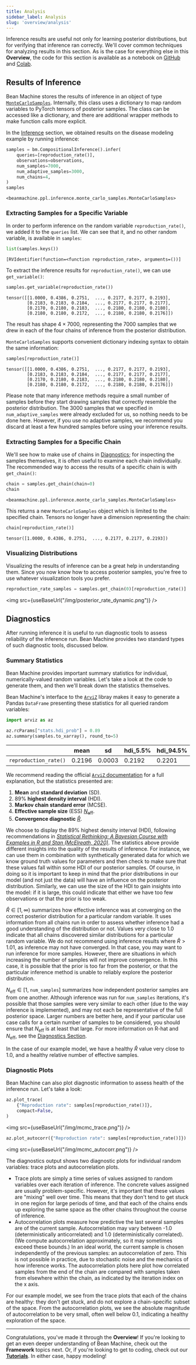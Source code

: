 ```yaml
---
title: Analysis
sidebar_label: Analysis
slug: 'overview/analysis'
---
```


Inference results are useful not only for learning posterior distributions, but for verifying that inference ran correctly. We'll cover common techniques for analyzing results in this section. As is the case for everything else in this **Overview**, the code for this section is available as a notebook on [GitHub](https://github.com/facebookresearch/beanmachine/blob/main/docs/overview/overview.ipynb) and [Colab](https://colab.research.google.com/github/facebookresearch/beanmachine/blob/main/docs/overview/overview.ipynb).

## Results of Inference

Bean Machine stores the results of inference in an object of type [`MonteCarloSamples`](https://beanmachine.org/api/beanmachine.ppl.inference.monte_carlo_samples.html#beanmachine.ppl.inference.monte_carlo_samples.MonteCarloSamples). Internally, this class uses a dictionary to map random variables to PyTorch tensors of posterior samples. The class can be accessed like a dictionary, and there are additional wrapper methods to make function calls more explicit.

In the [Inference](../inference/inference.md) section, we obtained results on the disease modeling example by running inference:

```py
samples = bm.CompositionalInference().infer(
    queries=[reproduction_rate()],
    observations=observations,
    num_samples=7000,
    num_adaptive_samples=3000,
    num_chains=4,
)
samples
```
```
<beanmachine.ppl.inference.monte_carlo_samples.MonteCarloSamples>
```

### Extracting Samples for a Specific Variable

In order to perform inference on the random variable `reproduction_rate()`, we added it to the `queries` list. We can see that it, and no other random variable, is available in `samples`:

```py
list(samples.keys())
```
```
[RVIdentifier(function=<function reproduction_rate>, arguments=())]
```

To extract the inference results for `reproduction_rate()`, we can use `get_variable()`:

```py
samples.get_variable(reproduction_rate())
```
```
tensor([[1.0000, 0.4386, 0.2751,  ..., 0.2177, 0.2177, 0.2193],
        [0.2183, 0.2183, 0.2184,  ..., 0.2177, 0.2177, 0.2177],
        [0.2170, 0.2180, 0.2183,  ..., 0.2180, 0.2180, 0.2180],
        [0.2180, 0.2180, 0.2172,  ..., 0.2180, 0.2180, 0.2176]])
```

The result has shape $4 \times 7000$, representing the $7000$ samples that we drew in each of the four chains of inference from the posterior distribution.

`MonteCarloSamples` supports convenient dictionary indexing syntax to obtain the same information:

```py
samples[reproduction_rate()]
```
```
tensor([[1.0000, 0.4386, 0.2751,  ..., 0.2177, 0.2177, 0.2193],
        [0.2183, 0.2183, 0.2184,  ..., 0.2177, 0.2177, 0.2177],
        [0.2170, 0.2180, 0.2183,  ..., 0.2180, 0.2180, 0.2180],
        [0.2180, 0.2180, 0.2172,  ..., 0.2180, 0.2180, 0.2176]])
```

Please note that many inference methods require a small number of samples before they start drawing samples that correctly resemble the posterior distribution. The 3000 samples that we specified in `num_adaptive_samples` were already excluded for us, so nothing needs to be done here. However, if you use no adaptive samples, we recommend you discard at least a few hundred samples before using your inference results.

### Extracting Samples for a Specific Chain

We'll see how to make use of chains in [Diagnostics](#diagnostics); for inspecting the samples themselves, it is often useful to examine each chain individually. The recommended way to access the results of a specific chain is with `get_chain()`:

```py
chain = samples.get_chain(chain=0)
chain
```
```
<beanmachine.ppl.inference.monte_carlo_samples.MonteCarloSamples>
```

This returns a new `MonteCarloSamples` object which is limited to the specified chain. Tensors no longer have a dimension representing the chain:

```py
chain[reproduction_rate()]
```
```
tensor([1.0000, 0.4386, 0.2751,  ..., 0.2177, 0.2177, 0.2193])
```

### Visualizing Distributions

Visualizing the results of inference can be a great help in understanding them. Since you now know how to access posterior samples, you're free to use whatever visualization tools you prefer.

```py
reproduction_rate_samples = samples.get_chain(0)[reproduction_rate()]
```

<img src={useBaseUrl("/img/posterior_rate_dynamic.png")} />

## <a name="diagnostics"></a>Diagnostics

After running inference it is useful to run diagnostic tools to assess reliability of the inference run. Bean Machine provides two standard types of such diagnostic tools, discussed below.

### Summary Statistics

Bean Machine provides important summary statistics for individual, numerically-valued random variables. Let's take a look at the code to generate them, and then we'll break down the statistics themselves.

Bean Machine's interface to the [`ArviZ`](https://arviz-devs.github.io/arviz/) libray makes it easy to generate a Pandas `DataFrame` presenting these statistics for all queried random variables:

```py
import arviz as az

az.rcParams["stats.hdi_prob"] = 0.89
az.summary(samples.to_xarray(), round_to=5)
```

|| **mean** | **sd** | **hdi_5.5%** | **hdi_94.5%** | **mcse_mean** | **mcse_sd** | **ess_bulk** | **ess_tail** | **r_hat**
| -- | -- | -- | -- | -- | -- | -- | -- | -- | --
| `reproduction_rate()` | 0.2196 | 0.0003 | 0.2192 | 0.2201 | 0.0 | 0.0 | 20134.7627 | 19526.0694 | 1.0

We recommend reading the official [`ArviZ` documentation](https://arviz-devs.github.io/arviz/api/generated/arviz.summary.html) for a full explanation, but the statistics presented are:

  1. **Mean** and **standard deviation** (SD).
  1. 89% **highest density interval** (HDI).
  1. **Markov chain standard error** (MCSE).
  1. **Effective sample size** (ESS) [$N_\text{eff}$](https://www.mcmchandbook.net/HandbookChapter1.pdf).
  1. **Convergence diagnostic** [$\hat{R}$](https://dx.doi.org/10.1214/20-BA1221).

We choose to display the 89% highest density interval (HDI), following recommendations in [_Statistical Rethinking: A Bayesian Course with Examples in R and Stan (McElreath, 2020)_](https://dx.doi.org/10.1201/9780429029608). The statistics above provide different insights into the quality of the results of inference. For instance, we can use them in combination with synthetically generated data for which we know ground truth values for parameters and then check to make sure that these values fall within some HDI of our posterior samples. Of course, in doing so it is important to keep in mind that the prior distributions in our model (and not just the data) will have an influence on the posterior distribution. Similarly, we can use the size of the HDI to gain insights into the model: if it is large, this could indicate that either we have too few observations or that the prior is too weak.

$\hat{R} \in [1, \infty)$ summarizes how effective inference was at converging on the correct posterior distribution for a particular random variable. It uses information from all chains run in order to assess whether inference had a good understanding of the distribution or not. Values very close to $1.0$ indicate that all chains discovered similar distributions for a particular random variable. We do not recommend using inference results where $\hat{R} > 1.01$, as inference may not have converged. In that case, you may want to run inference for more samples. However, there are situations in which increasing the number of samples will not improve convergence. In this case, it is possible that the prior is too far from the posterior, or that the particular inference method is unable to reliably explore the posterior distribution.

$N_\text{eff} \in [1,$ `num_samples`$]$ summarizes how independent posterior samples are from one another. Although inference was run for `num_samples` iterations, it's possible that those samples were very similar to each other (due to the way inference is implemented), and may not each be representative of the full posterior space. Larger numbers are better here, and if your particular use case calls for a certain number of samples to be considered, you should ensure that $N_\text{eff}$ is at least that large.  For more information on R-hat and $N_\text{eff}$, see the [Diagnostics Section](https://beanmachine.org/docs/diagnostics/).

In the case of our example model, we have a healthy $\hat{R}$ value very close to 1.0, and a healthy relative number of effective samples.

### Diagnostic Plots

Bean Machine can also plot diagnostic information to assess health of the inference run. Let's take a look:

```py
az.plot_trace(
    {"Reproduction rate": samples[reproduction_rate()]},
    compact=False,
)
```

<img src={useBaseUrl("/img/mcmc_trace.png")} />

```py
az.plot_autocorr({"Reproduction rate": samples[reproduction_rate()]})
```

<img src={useBaseUrl("/img/mcmc_autocorr.png")} />

The diagnostics output shows two diagnostic plots for individual random variables: trace plots and autocorrelation plots.

  * Trace plots are simply a time series of values assigned to random variables over each iteration of inference. The concrete values assigned are usually problem-specific. However, it's important that these values are "mixing" well over time. This means that they don't tend to get stuck in one region for large periods of time, and that each of the chains ends up exploring the same space as the other chains throughout the course of inference.
  * Autocorrelation plots measure how predictive the last several samples are of the current sample. Autocorrelation may vary between -1.0 (deterministically anticorrelated) and 1.0 (deterministically correlated). (We compute autocorrelation approximately, so it may sometimes exceed these bounds.) In an ideal world, the current sample is chosen independently of the previous samples: an autocorrelation of zero. This is not possible in practice, due to stochastic noise and the mechanics of how inference works. The autocorrelation plots here plot how correlated samples from the end of the chain are compared with samples taken from elsewhere within the chain, as indicated by the iteration index on the x axis.

For our example model, we see from the trace plots that each of the chains are healthy: they don't get stuck, and do not explore a chain-specific subset of the space. From the autocorrelation plots, we see the absolute magnitude of autocorrelation to be very small, often well below $0.1$, indicating a healthy exploration of the space.

---

Congratulations, you've made it through the **Overview**! If you're looking to get an even deeper understanding of Bean Machine, check out the **Framework** topics next. Or, if you're looking to get to coding, check out our [**Tutorials**](../tutorials/tutorials.md). In either case, happy modeling!
